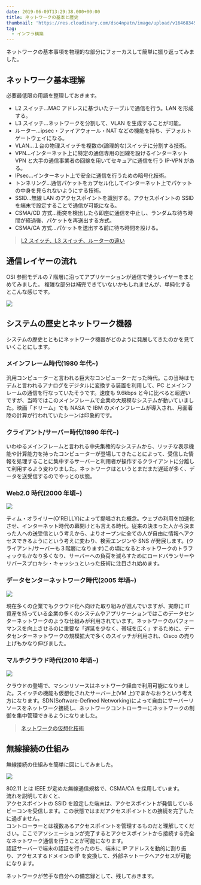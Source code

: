 ```yaml
---
date: 2019-06-09T13:29:38.000+00:00
title: ネットワークの基本と歴史
thumbnail: 'https://res.cloudinary.com/dso4npatn/image/upload/v1646834505/media/blog/thumbnail/%E3%83%8D%E3%83%83%E3%83%88%E3%83%AF%E3%83%BC%E3%82%AF%E3%81%AE%E5%9F%BA%E6%9C%AC%E3%81%A8%E6%AD%B4%E5%8F%B2_pplsp6.png'
tag:
  - インフラ構築
---
```


ネットワークの基本事項を物理的な部分にフォーカスして簡単に振り返ってみました。

## ネットワーク基本理解

必要最低限の用語を整理しておきます。

- L2 スイッチ...MAC アドレスに基づいたテーブルで通信を行う。LAN を形成する。
- L3 スイッチ...ネットワークを分割して、VLAN を生成することが可能。
- ルーター...ipsec・ファイアウォール・NAT などの機能を持ち、デフォルトゲートウェイになる。
- VLAN...１台の物理スイッチを複数の(論理的な)スイッチに分割する技術。
- VPN...インターネット上に特定の通信専用の回線を設けるインターネット VPN と大手の通信事業者の回線を用いてセキュアに通信を行う IP-VPN がある。
- IPsec...インターネット上で安全に通信を行うための暗号化技術。
- トンネリング...通信パケットをカプセル化してインターネット上でパケットの中身を見られないようにする技術。
- SSID...無線 LAN のアクセスポイントを識別する。アクセスポイントの SSID を端末で設定することで通信が可能になる。
- CSMA/CD 方式...衝突を検出したら即座に通信を中止し、ランダムな待ち時間が経過後、パケットを再送出する方式。
- CSMA/CA 方式...パケットを送出する前に待ち時間を設ける。

> [L2 スイッチ、L3 スイッチ、ルーターの違い](http://sc.ipsecdh.net/entry/656)

## 通信レイヤーの流れ

OSI 参照モデルの７階層に沿ってアプリケーションが通信で使うレイヤーをまとめてみました。
複雑な部分は補完できていないかもしれませんが、単純化するとこんな感じです。

![](https://res.cloudinary.com/dso4npatn/image/upload/v1647150482/media/blog/insert/55ecb523-80ea-3a5c-658f-3584be18e874_qsc8w4.png)

## システムの歴史とネットワーク機器

システムの歴史とともにネットワーク機器がどのように発展してきたのかを見ていくことにします。

### メインフレーム時代(1980 年代~)

汎用コンピューターと言われる巨大なコンピューターだった時代。この当時はモデムと言われるアナログをデジタルに変換する装置を利用して、PC とメインフレームの通信を行なっていたそうです。速度も 9.6kbps と今に比べると超遅いですが、当時ではこのメインフレームで企業の大規模なシステムが動いていました。映画「ドリーム」でも NASA で IBM のメインフレームが導入され、月面着陸の計算が行われていたシーンは印象的です。

### クライアント/サーバー時代(1990 年代~)

いわゆるメインフレームと言われる中央集権的なシステムから、リッチな表示機能や計算能力を持ったコンピューターが登場してきたことによって、受信した情報を処理することに集中するサーバーと利用者が操作するクライアントに分離して利用するよう変わりました。ネットワークはというとまだまだ遅延が多く、データを送受信するのでやっとの状態。

### Web2.0 時代(2000 年頃~)

![](https://res.cloudinary.com/dso4npatn/image/upload/v1647150481/media/blog/insert/1e105eb9-d2cb-8af2-fbee-275925110348_sbbjdk.png)

ティム・オライリー(O'REILLY)によって提唱された概念。ウェブの利用を加速化させ、インターネット時代の幕開けとも言える時代。従来の決まった人から決まった人への送受信という考えから、よりオープンに全ての人が自由に情報へアクセスできるようにという考えに変わり、検索エンジンや SNS が発展します。(クライアント/サーバーも３階層になります)この頃になるとネットワークのトラフィックもかなり多くなり、サーバーへの負荷を減らすためにロードバランサーやリバースプロキシ・キャッシュといった技術に注目され始めます。

### データセンターネットワーク時代(2005 年頃~)

![](https://res.cloudinary.com/dso4npatn/image/upload/v1647150482/media/blog/insert/580abd89-d79e-0513-9942-cb97c4c969e1_zgnooi.png)

現在多くの企業でもクラウド化へ向けた取り組みが進んでいますが、実際に IT 資産を持っている企業の多くのシステムやアプリケーションではこのデータセンターネットワークのような仕組みが利用されています。ネットワークのパフォーマンスを向上させるのに重要な「遅延を少なく、帯域を広く」するために、データセンターネットワークの規模拡大で多くのスイッチが利用され、Cisco の売り上げもかなり伸びました。

### マルチクラウド時代(2010 年頃~)

![](https://res.cloudinary.com/dso4npatn/image/upload/v1647150482/media/blog/insert/9c932656-2cfc-5a6e-affe-568d392113bb_jtyjek.png)

クラウドの登場で、マシンリソースはネットワーク経由で利用可能になりました。スイッチの機能も仮想化されたサーバー上(VM 上)でまかなおうという考え方になります。SDN(Software-Defined Networking)によって自由にサーバーリソースをネットワーク接続し、ネットワークコントローラーにネットワークの制御を集中管理できるようになりました。

> [ネットワークの仮想化技術](https://www.nic.ad.jp/ja/newsletter/No58/0800.html)

## 無線接続の仕組み

無線接続の仕組みを簡単に図にしてみました。

![](https://res.cloudinary.com/dso4npatn/image/upload/v1647150483/media/blog/insert/ba283413-0a8c-5363-7fa9-ed8292bb3990_klaclj.png)

802.11 とは IEEE が定めた無線通信規格で、CSMA/CA を採用しています。  
流れを説明しておくと、  
アクセスポイントの SSID を設定した端末は、アクセスポイントが発信しているビーコンを受信します。この状態ではまだアクセスポイントとの接続を完了したに過ぎません。  
コントローラーとは複数あるアクセスポイントを管理するものだと理解してください。ここでアソシエーションが完了するとアクセスポイントから接続する完全なネットワーク通信を行うことが可能になります。  
認証サーバーで端末の認証を行ったのち、端末に IP アドレスを動的に割り振り、アクセスするドメインの IP を変換して、外部ネットークへアクセスが可能になります。

ネットワークが苦手な自分への備忘録として、残しておきます。
